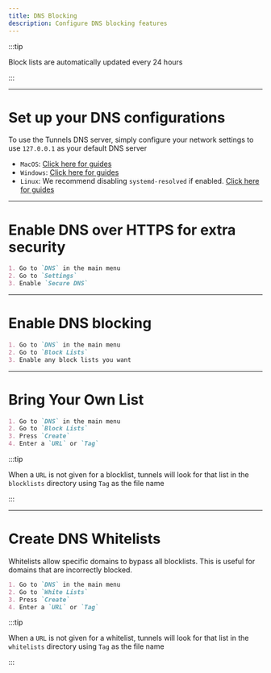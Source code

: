 ```yaml
---
title: DNS Blocking
description: Configure DNS blocking features
---
```


:::tip

Block lists are automatically updated every 24 hours

:::

---

# Set up your DNS configurations

To use the Tunnels DNS server, simply configure your network settings to use `127.0.0.1` as your default DNS server

- `MacOS`: [Click here for guides](https://www.google.com/search?q=how+to+change+dns+settings+on+macos&oq=how+to+change+dns+settings+on+macos&gs_lcrp=EgZjaHJvbWUyBggAEEUYOTIHCAEQABiABDIHCAIQABiABDIHCAMQABiABDIHCAQQABiABDIHCAUQABiABDIHCAYQABiABDIKCAcQABiLAxiABDIKCAgQABiLAxiABDIHCAkQABiABNIBCDQzODBqMWo3qAIAsAIA&sourceid=chrome&ie=UTF-8)
- `Windows`: [Click here for guides](https://www.google.com/search?q=how+to+change+dns+settings+on+windows+11&oq=how+to+change+dns+settings+on+windows&gs_lcrp=EgZjaHJvbWUqBwgAEAAYgAQyBwgAEAAYgAQyBwgBEAAYgAQyCQgCEEUYORiABDIICAMQABgWGB4yCAgEEAAYFhgeMggIBRAAGBYYHjIICAYQABgWGB4yCAgHEAAYFhgeMgsICBAAGBYYHhiLAzILCAkQABgWGB4YiwPSAQg0MjAzajFqN6gCALACAA&sourceid=chrome&ie=UTF-8)
- `Linux`: We recommend disabling `systemd-resolved` if enabled. [Click here for guides](https://www.google.com/search?q=how+to+change+dns+settings+on+linux&sca_esv=8c00fc1d70128356&ei=_JHqaIjvLfSxhbIP57OPmQY&ved=0ahUKEwiI3duQ1JyQAxX0WEEAHefZI2MQ4dUDCBE&uact=5&oq=how+to+change+dns+settings+on+linux&gs_lp=Egxnd3Mtd2l6LXNlcnAaAhgCIiNob3cgdG8gY2hhbmdlIGRucyBzZXR0aW5ncyBvbiBsaW51eDIFEAAYgAQyBhAAGBYYHjIGEAAYFhgeMgYQABgWGB4yBhAAGBYYHjIGEAAYFhgeMgYQABgWGB4yBhAAGBYYHjIGEAAYFhgeMgYQABgWGB5IjA9QrAZYkQ5wAXgBkAEAmAG9AaABygeqAQMwLji4AQPIAQD4AQGYAgmgAuEHwgIKEAAYsAMY1gQYR8ICBRAhGKABwgILEAAYgAQYkQIYigXCAg4QABiABBiRAhiKBRiLA8ICCBAAGIAEGIsDwgIJEAAYFhiLAxgewgIIEAAYFhgKGB6YAwCIBgGQBgiSBwMxLjigB908sgcDMC44uAffB8IHAzEuOMgHDw&sclient=gws-wiz-serp)

---

# Enable DNS over HTTPS for extra security

```md
1. Go to `DNS` in the main menu
2. Go to `Settings`
3. Enable `Secure DNS`
```

---

# Enable DNS blocking

```md
1. Go to `DNS` in the main menu
2. Go to `Block Lists`
3. Enable any block lists you want
```

---

# Bring Your Own List

```md
1. Go to `DNS` in the main menu
2. Go to `Block Lists`
3. Press `Create`
4. Enter a `URL` or `Tag`
```

:::tip

When a `URL` is not given for a blocklist, tunnels will look for that list in the `blocklists` directory using `Tag` as the file name

:::

---

# Create DNS Whitelists

Whitelists allow specific domains to bypass all blocklists. This is useful for domains that are incorrectly blocked.

```md
1. Go to `DNS` in the main menu
2. Go to `White Lists`
3. Press `Create`
4. Enter a `URL` or `Tag`
```

:::tip

When a `URL` is not given for a whitelist, tunnels will look for that list in the `whitelists` directory using `Tag` as the file name

:::

